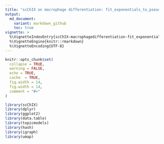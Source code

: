 ```yaml
---
title: "scChIX on macrophage differentiation: fit_exponentials_to_pseudotime: downstream velocities"
output:
  md_document:
    variant: markdown_github
    toc: true
vignette: >
  %\VignetteIndexEntry{scChIX-macrophagedifferentiation-fit_exponentials_to_pseudotime_downstream_velocities}
  %\VignetteEngine{knitr::rmarkdown}
  %\VignetteEncoding{UTF-8}
---
```



```r
knitr::opts_chunk$set(
  collapse = TRUE,
  warning = FALSE,
  echo = TRUE,
  cache  = TRUE,
  fig.width = 14,
  fig.width = 14,
  comment = "#>"
)
```


```r
library(scChIX)
library(dplyr)
library(ggplot2)
library(data.table)
library(topicmodels)
library(hash)
library(igraph)
library(umap)
```




